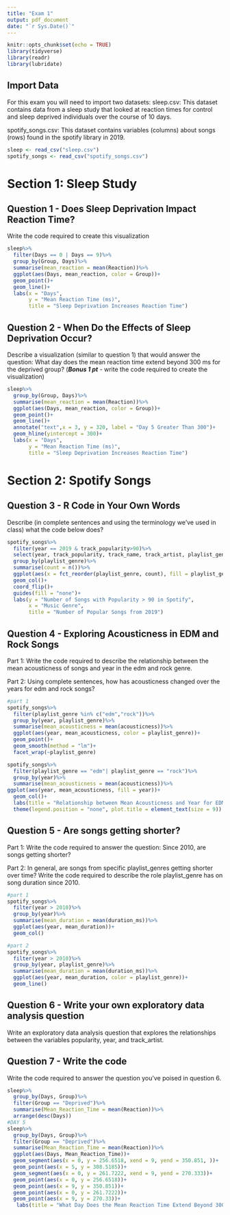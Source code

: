 ```yaml
---
title: "Exam 1"
output: pdf_document
date: "`r Sys.Date()`"
---
```


```r
knitr::opts_chunk$set(echo = TRUE)
library(tidyverse)
library(readr)
library(lubridate)
```

## Import Data

For this exam you will need to import two datasets: sleep.csv: This dataset contains data from a sleep study that looked at reaction times for control and sleep deprived individuals over the course of 10 days.

spotify_songs.csv: This dataset contains variables (columns) about songs (rows) found in the spotify library in 2019.

```r
sleep <- read_csv("sleep.csv")
spotify_songs <- read_csv("spotify_songs.csv")
```

# Section 1: Sleep Study

## Question 1 - Does Sleep Deprivation Impact Reaction Time?

Write the code required to create this visualization

```r
sleep%>%
  filter(Days == 0 | Days == 9)%>%
  group_by(Group, Days)%>%
  summarise(mean_reaction = mean(Reaction))%>%
  ggplot(aes(Days, mean_reaction, color = Group))+
  geom_point()+
  geom_line()+
  labs(x = "Days",
       y = "Mean Reaction Time (ms)",
       title = "Sleep Deprivation Increases Reaction Time")
```

## Question 2 - When Do the Effects of Sleep Deprivation Occur?

Describe a visualization (similar to question 1) that would answer the question: What day does the mean reaction time extend beyond 300 ms for the deprived group? (***Bonus 1 pt*** - write the code required to create the visualization)

```r
sleep%>%
  group_by(Group, Days)%>%
  summarise(mean_reaction = mean(Reaction))%>%
  ggplot(aes(Days, mean_reaction, color = Group))+
  geom_point()+
  geom_line()+
  annotate("text",x = 3, y = 320, label = "Day 5 Greater Than 300")+
  geom_hline(yintercept = 300)+
  labs(x = "Days",
       y = "Mean Reaction Time (ms)",
       title = "Sleep Deprivation Increases Reaction Time")
```

# Section 2: Spotify Songs

## Question 3 - R Code in Your Own Words

Describe (in complete sentences and using the terminology we’ve used in class) what the code below does?

```r
spotify_songs%>%
  filter(year == 2019 & track_popularity>90)%>%
  select(year, track_popularity, track_name, track_artist, playlist_genre, key)%>%
  group_by(playlist_genre)%>%
  summarise(count = n())%>%
  ggplot(aes(x = fct_reorder(playlist_genre, count), fill = playlist_genre, y = count))+
  geom_col()+
  coord_flip()+
  guides(fill = "none")+
  labs(y = "Number of Songs with Popularity > 90 in Spotify",
       x = "Music Genre",
       title = "Number of Popular Songs from 2019")
```

## Question 4 - Exploring Acousticness in EDM and Rock Songs

Part 1: Write the code required to describe the relationship between the mean acousticness of songs and year in the edm and rock genre. 

Part 2: Using complete sentences, how has acousticness changed over the years for edm and rock songs? 






```r
#part 1
spotify_songs%>%
  filter(playlist_genre %in% c("edm","rock"))%>%
  group_by(year, playlist_genre)%>%
  summarise(mean_acousticness = mean(acousticness))%>%
  ggplot(aes(year, mean_acousticness, color = playlist_genre))+
  geom_point()+
  geom_smooth(method = "lm")+
  facet_wrap(~playlist_genre)

spotify_songs%>%
  filter(playlist_genre == "edm"| playlist_genre == "rock")%>%
  group_by(year)%>%
  summarise(mean_acousticness = mean(acousticness))%>%
ggplot(aes(year, mean_acousticness, fill = year))+
  geom_col()+
  labs(title = "Relationship between Mean Acousticness and Year for EDM and Rock Songs", x = "Year", y = "Mean Acousticness")+
  theme(legend.position = "none", plot.title = element_text(size = 9)).
```

## Question 5 - Are songs getting shorter? 

Part 1: Write the code required to answer the question: Since 2010, are songs getting shorter?

Part 2: In general, are songs from specific playlist_genres getting shorter over time? Write the code required to describe the role playlist_genre has on song duration since 2010. 
```r
#part 1
spotify_songs%>%
  filter(year > 2010)%>%
  group_by(year)%>%
  summarise(mean_duration = mean(duration_ms))%>%
  ggplot(aes(year, mean_duration))+
  geom_col()

#part 2
spotify_songs%>%
  filter(year > 2010)%>%
  group_by(year, playlist_genre)%>%
  summarise(mean_duration = mean(duration_ms))%>%
  ggplot(aes(year, mean_duration, color = playlist_genre))+
  geom_line()
```


## Question 6 - Write your own exploratory data analysis question

Write an exploratory data analysis question that explores the relationships between the variables popularity, year, and track_artist. 






## Question 7 - Write the code

Write the code required to answer the question you've poised in question 6. 
```r
sleep%>%
  group_by(Days, Group)%>%
  filter(Group == "Deprived")%>%
  summarise(Mean_Reaction_Time = mean(Reaction))%>%
  arrange(desc(Days))
#DAY 5 
sleep%>%
  group_by(Days, Group)%>%
  filter(Group == "Deprived")%>%
  summarise(Mean_Reaction_Time = mean(Reaction))%>%
  ggplot(aes(Days, Mean_Reaction_Time))+
  geom_segment(aes(x = 0, y = 256.6518, xend = 9, yend = 350.851, ))+
  geom_point(aes(x = 5, y = 308.5185))+
  geom_segment(aes(x = 0, y = 261.7222, xend = 9, yend = 270.333))+
  geom_point(aes(x = 0, y = 256.6518))+
  geom_point(aes(x = 9, y = 350.851))+
  geom_point(aes(x = 0, y = 261.7222))+
  geom_point(aes(x = 9, y = 270.33))+
   labs(title = "What Day Does the Mean Reaction Time Extend Beyond 300 ms for the Deprived Group", x = "Days", y = "Mean Reaction Time (ms)")

```






